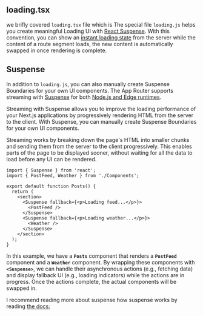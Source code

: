 ## loading.tsx

we brifly covered `loading.tsx` file which is The special file `loading.js` helps you create meaningful Loading UI with [React Suspense](https://react.dev/reference/react/Suspense). With this convention, you can show an [instant loading state](https://nextjs.org/docs/app/building-your-application/routing/loading-ui-and-streaming#instant-loading-states) from the server while the content of a route segment loads, the new content is automatically swapped in once rendering is complete.

## Suspense

In addition to `loading.js`, you can also manually create Suspense Boundaries for your own UI components. The App Router supports streaming with [Suspense](https://react.dev/reference/react/Suspense) for both [Node.js and Edge runtimes](https://nextjs.org/docs/app/building-your-application/rendering/edge-and-nodejs-runtimes).

Streaming with Suspense allows you to improve the loading performance of your Next.js applications by progressively rendering HTML from the server to the client. With Suspense, you can manually create Suspense Boundaries for your own UI components.

Streaming works by breaking down the page's HTML into smaller chunks and sending them from the server to the client progressively. This enables parts of the page to be displayed sooner, without waiting for all the data to load before any UI can be rendered.

```tsx
import { Suspense } from 'react';
import { PostFeed, Weather } from './Components';

export default function Posts() {
  return (
    <section>
      <Suspense fallback={<p>Loading feed...</p>}>
        <PostFeed />
      </Suspense>
      <Suspense fallback={<p>Loading weather...</p>}>
        <Weather />
      </Suspense>
    </section>
  );
}
```

In this example, we have a **`Posts`** component that renders a **`PostFeed`** component and a **`Weather`** component. By wrapping these components with **`<Suspense>`**, we can handle their asynchronous actions (e.g., fetching data) and display fallback UI (e.g., loading indicators) while the actions are in progress. Once the actions complete, the actual components will be swapped in.

I recommend reading more about suspense how suspense works by reading [the docs:](https://nextjs.org/docs/app/building-your-application/routing/loading-ui-and-streaming)

